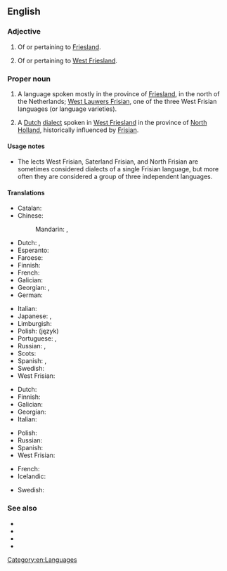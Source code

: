 ==English==
{{interwiktionary|code=fy}}

===Adjective===
{{en-adj|-}}

# Of or pertaining to [[Friesland]].
# {{lb|en|in the Netherlands}} Of or pertaining to [[West Friesland]].

===Proper noun===
{{en-proper noun}}

# A language spoken mostly in the province of [[Friesland]], in the north of the Netherlands; [[West Lauwers Frisian]], one of the three West Frisian languages (or language varieties).
# {{lb|en|in the Netherlands}} A [[Dutch]] [[dialect]] spoken in [[West Friesland]] in the province of [[North Holland]], historically influenced by [[Frisian]].

====Usage notes====
* The lects West Frisian, Saterland Frisian, and North Frisian are sometimes considered dialects of a single Frisian language, but more often they are considered a group of three independent languages.

====Translations====
{{trans-top|language spoken in Friesland}}
* Catalan: {{t|ca|frisó occidental|m}}
* Chinese:
*: Mandarin: {{t|cmn|弗里西亞語|sc=Hani}}, {{t|cmn|弗里西亚语|tr=Fúlǐxīyà yǔ|sc=Hani}}
* Dutch: {{t+|nl|Fries|n}}, {{t|nl|Westerlauwers Fries|n}}
* Esperanto: {{t|eo|okcidentfrisa lingvo}}
* Faroese: {{t|fo|vesturfrísiskt|n}}
* Finnish: {{t|fi|länsifriisi}}
* French: {{t|fr|frison occidental|m}}
* Galician: {{t+|gl|frisón|m}}
* Georgian: {{t|ka|დასავლეთფრიზიული}}, {{t|ka|დასავლეთფრიზიული ენა}}
* German: {{t+|de|Westfriesisch|n}}
{{trans-mid}}
* Italian: {{t|it|frisone occidentale|m}}
* Japanese: {{t+|ja|フリジア語|tr=Furijia-go}}, {{t|ja|フリース語|tr=Furīsu-go}}
* Limburgish: {{t+|li|Wèsfriesj|n}}
* Polish: (język) {{t|pl|zachodniofryzyjski|m}}
* Portuguese: {{t+|pt|frísio|m}}, {{t+|pt|frisão|m}}
* Russian: {{t|ru|западнофри́зский|m}} {{qualifier|язы́к}}, {{t+|ru|фри́зский|m}} {{qualifier|язы́к}}
* Scots: {{t|sco|Wast Frisie}}
* Spanish: {{t+|es|frisón|m}}, {{t+|es|frisio|m}}
* Swedish: {{t|sv|västfrisiska|c}}
* West Frisian: {{t+|fy|Frysk}}
{{trans-bottom}}

{{trans-top|the Western Frisian dialect of Dutch}}
* Dutch: {{t|nl|West-Fries}}
* Finnish: {{t|fi|[[länsifriisiläinen]] [[murre]]}}
* Galician: {{t|gl|frisón occidental}}
* Georgian: {{t|ka|დასავლეთფრიზიული}}
* Italian: {{t|it|frisone occidentale|m}}
{{trans-mid}}
* Polish: {{t|pl|zachodniofryzyjski|m}}
* Russian: {{t|ru|западнофри́зский|m}} {{qualifier|язы́к}}
* Spanish: {{t|es|frisón occidental}}
* West Frisian: {{t|fy|West-Frysk}}
{{trans-bottom}}

{{checktrans-top}}<!-- Please distinguish between the Frisian language group, the West Frisian language (sometimes known as "Frisian"), and the West Frisian dialect.-->
* French: {{t-check|fr|frison|m}}
* Icelandic: {{t-check|is|frísneska|f}}
{{trans-mid}}
* Swedish: {{t-check|sv|frisiska|c}}
{{trans-bottom}}

===See also===
* {{pedialite|West Frisian language}}
* {{ISO 639|1code=fy|3code=fry}}
* {{langcat|fy}}
* {{langlist}}

[[Category:en:Languages]]